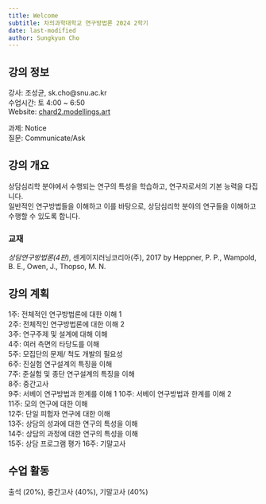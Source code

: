 ```yaml
---
title: Welcome
subtitle: 차의과학대학교 연구방법론 2024 2학기
date: last-modified
author: Sungkyun Cho
---
```

## 강의 정보

강사: 조성균, sk.cho@snu.ac.kr  
수업시간: 토 4:00 ~ 6:50  
Website: [chard2.modellings.art](https://chard2.modellings.art)

과제: Notice  
질문: Communicate/Ask

## 강의 개요

상담심리학 분야에서 수행되는 연구의 특성을 학습하고, 연구자로서의 기본 능력을 다집니다.  
일반적인 연구방법들을 이해하고 이를 바탕으로, 상담심리학 분야의 연구들을 이해하고 수행할 수 있도록 합니다.

### 교재

*상담연구방법론(4판)*, 센게이지러닝코리아(주), 2017 by Heppner, P. P., Wampold, B. E., Owen, J., Thopso, M. N.


## 강의 계획

1주: 전체적인 연구방법론에 대한 이해 1  
2주: 전체적인 연구방법론에 대한 이해 2  
3주: 연구주제 및 설계에 대해 이해  
4주: 여러 측면의 타당도를 이해  
5주: 모집단의 문제/ 척도 개발의 필요성  
6주: 진실험 연구설계의 특징을 이해  
7주: 준실험 및 종단 연구설계의 특징을 이해  
8주: 중간고사  
9주: 서베이 연구방법과 한계를 이해  1
10주: 서베이 연구방법과 한계를 이해  2  
11주: 모의 연구에 대한 이해  
12주: 단일 피험자 연구에 대한 이해  
13주: 상담의 성과에 대한 연구의 특성을 이해  
14주: 상담의 과정에 대한 연구의 특성을 이해  
15주: 상담 프로그램 평가
16주: 기말고사

## 수업 활동
출석 (20%), 중간고사 (40%), 기말고사 (40%)

